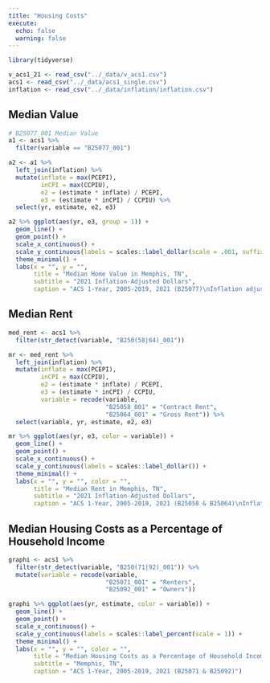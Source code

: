 ```yaml
---
title: "Housing Costs"
execute: 
  echo: false
  warning: false
---
```


```r
library(tidyverse)
```

```r
v_acs1_21 <- read_csv("../_data/v_acs1.csv")
acs1 <- read_csv("../_data/acs1_single.csv")
inflation <- read_csv("../_data/inflation/inflation.csv")
```

## Median Value

```r
# B25077_001 Median Value
a1 <- acs1 %>% 
  filter(variable == "B25077_001")

a2 <- a1 %>% 
  left_join(inflation) %>% 
  mutate(inflate = max(PCEPI),
         inCPI = max(CCPIU),
         e2 = (estimate * inflate) / PCEPI,
         e3 = (estimate * inCPI) / CCPIU) %>% 
  select(yr, estimate, e2, e3)

a2 %>% ggplot(aes(yr, e3, group = 1)) +
  geom_line() +
  geom_point() +
  scale_x_continuous() +
  scale_y_continuous(labels = scales::label_dollar(scale = .001, suffix = "K")) +
  theme_minimal() +
  labs(x = "", y = "", 
       title = "Median Home Value in Memphis, TN",
       subtitle = "2021 Inflation-Adjusted Dollars",
       caption = "ACS 1-Year, 2005-2019, 2021 (B25077)\nInflation adjusted using C-CPI-U")
```

## Median Rent
```r
med_rent <- acs1 %>% 
  filter(str_detect(variable, "B250(58|64)_001"))

mr <- med_rent %>% 
  left_join(inflation) %>% 
  mutate(inflate = max(PCEPI),
         inCPI = max(CCPIU),
         e2 = (estimate * inflate) / PCEPI,
         e3 = (estimate * inCPI) / CCPIU,
         variable = recode(variable, 
                           "B25058_001" = "Contract Rent",
                           "B25064_001" = "Gross Rent")) %>% 
  select(variable, yr, estimate, e2, e3)

mr %>% ggplot(aes(yr, e3, color = variable)) +
  geom_line() +
  geom_point() +
  scale_x_continuous() +
  scale_y_continuous(labels = scales::label_dollar()) +
  theme_minimal() +
  labs(x = "", y = "", color = "",
       title = "Median Rent in Memphis, TN",
       subtitle = "2021 Inflation-Adjusted Dollars",
       caption = "ACS 1-Year, 2005-2019, 2021 (B25058 & B25064)\nInflation adjusted using C-CPI-U")
```

## Median Housing Costs as a Percentage of Household Income
```r
graphi <- acs1 %>% 
  filter(str_detect(variable, "B250(71|92)_001")) %>% 
  mutate(variable = recode(variable,
                           "B25071_001" = "Renters",
                           "B25092_001" = "Owners"))

graphi %>% ggplot(aes(yr, estimate, color = variable)) +
  geom_line() +
  geom_point() +
  scale_x_continuous() +
  scale_y_continuous(labels = scales::label_percent(scale = 1)) +
  theme_minimal() +
  labs(x = "", y = "", color = "",
       title = "Median Housing Costs as a Percentage of Household Income",
       subtitle = "Memphis, TN",
       caption = "ACS 1-Year, 2005-2019, 2021 (B25071 & B25092)")
```

